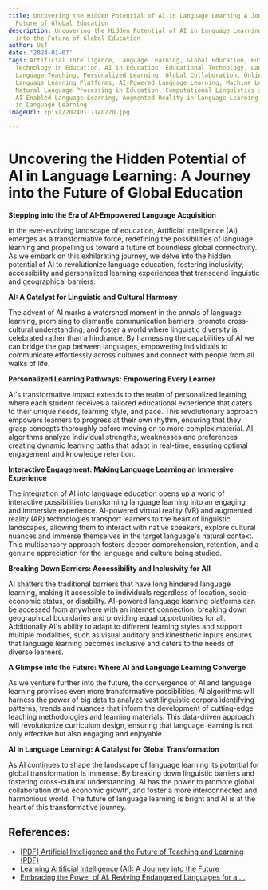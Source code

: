 ```yaml
---
title: Uncovering the Hidden Potential of AI in Language Learning A Journey into the
  Future of Global Education
description: Uncovering the Hidden Potential of AI in Language Learning A Journey
  into the Future of Global Education
author: Usf
date: '2024-01-07'
tags: Artificial Intelligence, Language Learning, Global Education, Future of Education,
  Technology in Education, AI in Education, Educational Technology, Language Acquisition,
  Language Teaching, Personalized Learning, Global Collaboration, Online Education,
  Language Learning Platforms, AI-Powered Language Learning, Machine Learning in Education,
  Natural Language Processing in Education, Computational Linguistics in Education,
  AI-Enabled Language Learning, Augmented Reality in Language Learning, Virtual Reality
  in Language Learning
imageUrl: /pixa/20240117140720.jpg

---
```

# Uncovering the  Hidden Potential of AI in Language Learning:  A Journey into the Future of Global Education

**Stepping into the Era of AI-Empowered Language  Acquisition**

In the ever-evolving landscape of education,  Artificial Intelligence (AI) emerges as a transformative force, redefining the possibilities of language learning and  propelling us toward a  future of boundless global connectivity. As we embark on this  exhilarating journey, we delve  into the hidden potential of AI to  revolutionize language education, fostering inclusivity, accessibility and personalized  learning experiences that transcend  linguistic and  geographical barriers.

**AI: A Catalyst for Linguistic and Cultural Harmony**

The advent of AI marks a watershed moment  in the annals of language learning, promising to dismantle communication barriers, promote cross-cultural understanding, and foster a world where linguistic diversity  is celebrated rather than a hindrance.  By harnessing the capabilities of AI we can bridge the gap between languages, empowering individuals to communicate effortlessly across cultures and connect with people from all walks of  life.

**Personalized Learning Pathways: Empowering Every Learner**

AI's transformative impact  extends to the realm of personalized learning, where each student receives a tailored educational experience that caters to  their unique needs,  learning  style, and pace. This revolutionary approach empowers learners to progress at their own rhythm, ensuring that they grasp concepts thoroughly before  moving on to more complex material. AI algorithms analyze individual strengths, weaknesses and preferences creating dynamic learning paths that adapt  in real-time, ensuring optimal engagement and knowledge retention.

**Interactive Engagement: Making Language Learning an Immersive Experience**

The integration of AI into language education opens up a world of interactive possibilities  transforming  language learning  into an engaging and immersive experience.  AI-powered virtual  reality (VR) and augmented reality (AR) technologies transport learners to the heart of linguistic landscapes, allowing them to interact with native speakers, explore  cultural nuances and immerse themselves in the target language's natural context. This  multisensory approach fosters deeper comprehension, retention, and a genuine appreciation for the  language and culture being studied.

**Breaking Down  Barriers: Accessibility and Inclusivity for All**

AI shatters the  traditional barriers that  have long hindered language learning, making it  accessible to individuals regardless  of location, socio-economic status, or disability. AI-powered language learning platforms can be accessed from anywhere with an internet connection, breaking  down geographical boundaries and providing equal opportunities for all. Additionally AI's ability to  adapt to different learning styles  and support multiple modalities, such as visual auditory and kinesthetic inputs ensures that language  learning becomes inclusive and caters to the needs of diverse learners.

**A Glimpse into the Future: Where AI and  Language  Learning Converge**

As we venture further into the future, the  convergence of AI and language learning promises even more transformative possibilities. AI  algorithms  will harness the power of big data to analyze vast linguistic corpora identifying patterns, trends and nuances that inform the development  of cutting-edge teaching methodologies and learning materials. This data-driven approach will revolutionize curriculum design, ensuring that language learning is not only effective but also engaging and enjoyable.

**AI in Language  Learning: A Catalyst for  Global Transformation**

As AI continues to shape the landscape of language learning its potential for global transformation is immense.  By breaking down linguistic barriers and fostering cross-cultural  understanding, AI has the  power to  promote global  collaboration  drive economic growth, and foster a more interconnected and  harmonious world. The future of language learning is bright and AI is at the heart of this transformative journey.

## References:
- [[PDF] Artificial Intelligence and the Future of Teaching and Learning (PDF)](https://www2.ed.gov/documents/ai-report/ai-report.pdf)
- [Learning Artificial Intelligence (AI): A Journey into the Future](https://www.youtube.com/watch?v=OTsTTNeFZvw)
- [Embracing the Power of AI: Reviving Endangered Languages for a ...](https://www.linkedin.com/pulse/embracing-power-ai-reviving-endangered-languages-rama-chintakunta-wckrc)
